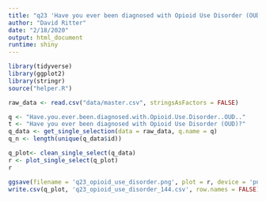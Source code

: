 ```yaml
---
title: "q23 'Have you ever been diagnosed with Opioid Use Disorder (OUD)?'"
author: "David Ritter"
date: "2/18/2020"
output: html_document
runtime: shiny
---
```


```r
library(tidyverse)
library(ggplot2)
library(stringr)
source("helper.R")
```

```r
raw_data <- read.csv("data/master.csv", stringsAsFactors = FALSE)
```

```r
q <- "Have.you.ever.been.diagnosed.with.Opioid.Use.Disorder..OUD.."
t <- "Have you ever been diagnosed with Opioid Use Disorder (OUD)?"
q_data <- get_single_selection(data = raw_data, q.name = q)
q_n <- length(unique(q_data$id))
```

```r
q_plot<- clean_single_select(q_data)
r <- plot_single_select(q_plot)
r
```

```r
ggsave(filename = 'q23_opioid_use_disorder.png', plot = r, device = 'png')
write.csv(q_plot, 'q23_opioid_use_disorder_144.csv', row.names = FALSE)
```
